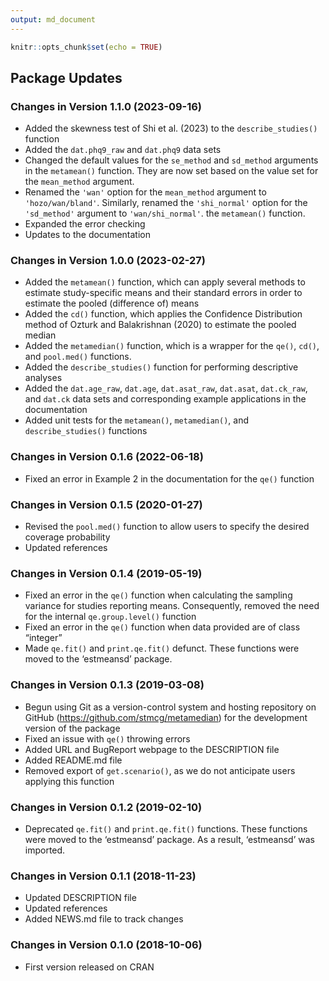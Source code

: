 ```yaml
---
output: md_document
---
```


```r
knitr::opts_chunk$set(echo = TRUE)
```

## Package Updates

### Changes in Version 1.1.0 (2023-09-16)
*  Added the skewness test of Shi et al. (2023) to the `describe_studies()` 
   function
*  Added the `dat.phq9_raw` and `dat.phq9` data sets
*  Changed the default values for the `se_method` and `sd_method` arguments in 
   the `metamean()` function. They are now set based on the value set for the 
   `mean_method` argument.
*  Renamed the `'wan'` option for the `mean_method` argument to 
   `'hozo/wan/bland'`. Similarly, renamed the `'shi_normal'` option for the 
   `'sd_method'` argument to `'wan/shi_normal'`.
   the `metamean()` function.
*  Expanded the error checking   
*  Updates to the documentation

### Changes in Version 1.0.0 (2023-02-27)
*  Added the `metamean()` function, which can apply several methods to estimate 
   study-specific means and their standard errors in order to estimate the 
   pooled (difference of) means
*  Added the `cd()` function, which applies the Confidence Distribution method 
   of Ozturk and Balakrishnan (2020) to estimate the pooled median
*  Added the `metamedian()` function, which is a wrapper for the `qe()`, `cd()`,
   and `pool.med()` functions.
*  Added the `describe_studies()` function for performing descriptive analyses
*  Added the `dat.age_raw`, `dat.age`, `dat.asat_raw`, `dat.asat`, 
   `dat.ck_raw`, and `dat.ck` data sets and corresponding example applications 
   in the documentation
*  Added unit tests for the `metamean()`, `metamedian()`, and 
   `describe_studies()` functions

### Changes in Version 0.1.6 (2022-06-18)
*  Fixed an error in Example 2 in the documentation for the `qe()` function

### Changes in Version 0.1.5 (2020-01-27)
*  Revised the `pool.med()` function to allow users to specify the desired coverage probability
*  Updated references

### Changes in Version 0.1.4 (2019-05-19)
*  Fixed an error in the `qe()` function when calculating the sampling variance 
   for studies reporting means. Consequently, removed the need for the internal 
   `qe.group.level()` function
*  Fixed an error in the `qe()` function when data provided are of class 
   "integer"
*  Made `qe.fit()` and `print.qe.fit()` defunct. These functions were moved to 
   the 'estmeansd' package. 

### Changes in Version 0.1.3 (2019-03-08)
*  Begun using Git as a version-control system and hosting repository on GitHub
   ([https://github.com/stmcg/metamedian](https://github.com/stmcg/metamedian))
   for the development version of the package
*  Fixed an issue with `qe()` throwing errors
*  Added URL and BugReport webpage to the DESCRIPTION file
*  Added README.md file
*  Removed export of `get.scenario()`, as we do not anticipate users applying 
   this function

### Changes in Version 0.1.2 (2019-02-10)
*  Deprecated `qe.fit()` and `print.qe.fit()` functions. These functions were 
   moved to the 'estmeansd' package. As a result, 'estmeansd' was imported.

### Changes in Version 0.1.1 (2018-11-23)
*  Updated DESCRIPTION file
*  Updated references
*  Added NEWS.md file to track changes

### Changes in Version 0.1.0 (2018-10-06)
*  First version released on CRAN

